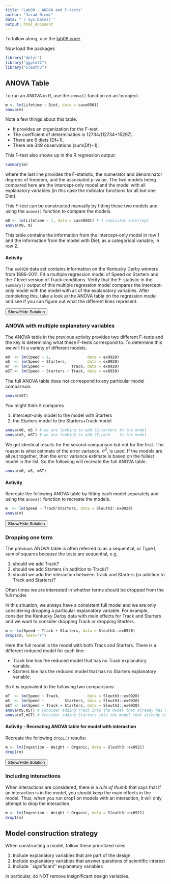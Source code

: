 ```yaml
---
title: "Lab09 - ANOVA and F-tests"
author: "Jarad Niemi"
date: "`r Sys.Date()`"
output: html_document
---
```



To follow along, use the [lab09 code](lab09.R).

Now load the packages

```r
library("dplyr")
library("ggplot2")
library("Sleuth3")
```



## ANOVA Table

To run an ANOVA in R, use the `anova()` function on an `lm` object. 

```r
m <- lm(Lifetime ~ Diet, data = case0501)
anova(m)
```

Note a few things about this table:

- It provides an organization for the F-test.
- The coefficient of determination is 12734/(12734+15297).
- There are 6 diets (Df+1).
- There are 349 observations (sum(Df)+1). 

This F-test also shows up in the R regression output:

```r
summary(m)
```

where the last line provides the F-statistic, the numerator and denominator 
degrees of freedom, and the associated p-value. 
The two models being compared here are the intercept-only model and the model
with all explanatory variables (in this case the indicator functions for all
but one Diet). 

This F-test can be constructed manually by fitting these two models and using
the `anova()` function to compare the models. 

```r
m0 <- lm(Lifetime ~ 1, data = case0501) # 1 indicates intercept 
anova(m0, m)
```

This table contains the information from the intercept-only model in row 1 and 
the information from the model with Diet, as a categorical variable, in row 2. 



#### Activity

The `ex0920` data set contains information on the Kentucky Derby winners from
1896-2011.
Fit a multiple regression model of Speed on Starters and the 7 level version of 
Track conditions.
Verify that the F-statistic in the `summary()` output of this multiple 
regression model compares the intercept-only model with the model with all 
of the explanatory variables. 
After completing this, take a look at the ANOVA table on the regression model 
and see if you can figure out what the different lines represent. 

<div id="anova_activity_solution" style="display:none"> 
```r
m0 <- lm(Speed ~ 1,                data = ex0920)
m  <- lm(Speed ~ Starters + Track, data = ex0920)
summary(m)
anova(m0, m)
```

Now take a look at the ANOVA table

```r
anova(m)
```
</div> 
<button title="Show a solution" type="button" onclick="if(document.getElementById('anova_activity_solution') .style.display=='none') {document.getElementById('anova_activity_solution') .style.display=''}else{document.getElementById('anova_activity_solution') .style.display='none'}">Show/Hide Solution</button>

### ANOVA with multiple explanatory variables

The ANOVA table in the previous activity provides two different F-tests and the
key is determining what these F-tests correspond to.
To determine this we will fit a variety of different models.

```r
m0  <- lm(Speed ~ 1,                data = ex0920)
mS  <- lm(Speed ~ Starters,         data = ex0920)
mT  <- lm(Speed ~            Track, data = ex0920)
mST <- lm(Speed ~ Starters + Track, data = ex0920)
```

The full ANOVA table does not correspond to any particular model comparison.

```r
anova(mST)
```

You might think it compares 

1. intercept-only model to the model with Starters
2. the Starters model to the Starters+Track model

```r
anova(m0, mS ) # we are looking to add (S)tarters to the model
anova(mS, mST) # we are looking to add (T)rack    to the model
```

We get identical results for the second comparison but not for the first. 
The reason is what estimate of the error variance, $\hat\sigma^2$, is used.
If the models are all put together, then the error variance estimate is based 
on the fullest model in the list.
So the following will recreate the full ANOVA table.

```r
anova(m0, mS, mST)
```

#### Activity

Recreate the following ANOVA table by fitting each model separately and using
the `anova()` function to recreate the models. 

```r
m  <- lm(Speed ~ Track*Starters, data = Sleuth3::ex0920)
anova(m)
```

<div id="track_activity_solution" style="display:none"> 

We need to construct each model:

```r
m0  <- lm(Speed ~ Track*Starters, data = Sleuth3::ex0920)
mT  <- lm(Speed ~ Track         , data = Sleuth3::ex0920)
mTS <- lm(Speed ~ Track+Starters, data = Sleuth3::ex0920)
m   <- lm(Speed ~ Track*Starters, data = Sleuth3::ex0920)
```

Then we use `anova()` to compare the models:

```r
anova(m0, mT, mTS, m)
```
</div> 
<button title="Show a solution" type="button" onclick="if(document.getElementById('track_activity_solution') .style.display=='none') {document.getElementById('track_activity_solution') .style.display=''}else{document.getElementById('track_activity_solution') .style.display='none'}">Show/Hide Solution</button>


### Dropping one term

The previous ANOVA table is often referred to as a sequential, or Type I, sum of
squares because the tests are sequential, e.g. 

1. should we add Track?
1. should we add Starters (in addition to Track)?
1. should we add the interaction between Track and Starters (in addition to 
Track and Starters)?

Often times we are interested in whether terms should be dropped from the full
model. 

In this situation, we always have a consistent full model and we are only 
considering dropping a particular explanatory variable. 
For example, consider the Kentucky Derby data with main effects for Track and 
Starters and we want to consider dropping Track or dropping Starters. 

```r
m <- lm(Speed ~ Track + Starters, data = Sleuth3::ex0920)
drop1(m, test="F")
```

Here the full model is the model with both Track and Starters. 
There is a different reduced model for each line:

- Track line has the reduced model that has no Track explanatory variable.
- Starters line has the reduced model that has no Starters explanatory variable.

So it is equivalent to the following two comparisons:

```r
mT  <- lm(Speed ~ Track,            data = Sleuth3::ex0920)
mS  <- lm(Speed ~         Starters, data = Sleuth3::ex0920)
mST <- lm(Speed ~ Track + Starters, data = Sleuth3::ex0920)
anova(mS,mST) # Consider adding Track into the model that already has Starters
anova(mT,mST) # Consider adding Starters into the model that already has Track
```

#### Activity - Recreating ANOVA table for model with interaction

Recreate the following `drop1()` results:

```r
m <- lm(Ingestion ~ Weight + Organic, data = Sleuth3::ex0921)
drop1(m)
```

<div id="drop1_activity_solution" style="display:none"> 
```r
mW  <- lm(Ingestion ~ Weight          , data = Sleuth3::ex0921)
mO  <- lm(Ingestion ~          Organic, data = Sleuth3::ex0921)
mWO <- lm(Ingestion ~ Weight + Organic, data = Sleuth3::ex0921)
```
</div> 
<button title="Show a solution" type="button" onclick="if(document.getElementById('drop1_activity_solution') .style.display=='none') {document.getElementById('drop1_activity_solution') .style.display=''}else{document.getElementById('drop1_activity_solution') .style.display='none'}">Show/Hide Solution</button>


### Including interactions

When interactions are considered, 
there is a *rule of thumb* that says that if an interaction is in the model, 
you should keep the main effects in the model. 
Thus, when you run drop1 on models with an interaction, 
it will only attempt to drop the interaction.


```r
m <- lm(Ingestion ~ Weight * Organic, data = Sleuth3::ex0921)
drop1(m)
```


## Model construction strategy

When constructing a model, follow these prioritized rules

1. Include explanatory variables that are part of the design
1. Include explanatory variables that answer questions of scientific interest
1. Include ``significant'' explanatory variables

In particular, do NOT remove insignificant design variables. 


